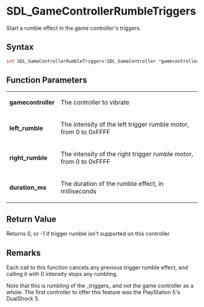 = SDL_GameControllerRumbleTriggers =

Start a rumble effect in the game controller's triggers.

== Syntax ==

<syntaxhighlight lang='c'>
int SDL_GameControllerRumbleTriggers(SDL_GameController *gamecontroller, Uint16 left_rumble, Uint16 right_rumble, Uint32 duration_ms);
</syntaxhighlight>

== Function Parameters ==

{|
|'''gamecontroller'''
|The controller to vibrate
|-
|'''left_rumble'''
|The intensity of the left trigger rumble motor, from 0 to 0xFFFF
|-
|'''right_rumble'''
|The intensity of the right trigger rumble motor, from 0 to 0xFFFF
|-
|'''duration_ms'''
|The duration of the rumble effect, in milliseconds
|}

== Return Value ==

Returns 0, or -1 if trigger rumble isn't supported on this controller

== Remarks ==

Each call to this function cancels any previous trigger rumble effect, and
calling it with 0 intensity stops any rumbling.

Note that this is rumbling of the _triggers_ and not the game controller as
a whole. The first controller to offer this feature was the PlayStation 5's
DualShock 5.


